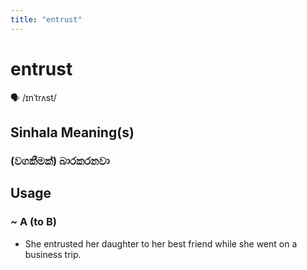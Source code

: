 ```yaml
---
title: "entrust"
---
```


# entrust

🗣️ /ɪnˈtrʌst/

## Sinhala Meaning(s)

### (වගකීමක්) බාරකරනවා

## Usage

### ~ A (to B)

- She entrusted her daughter to her best friend while she went on a business trip.

